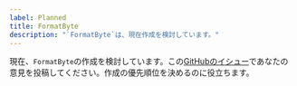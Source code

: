 ```yaml
---
label: Planned
title: FormatByte
description: "`FormatByte`は、現在作成を検討しています。"
---
```


現在、`FormatByte`の作成を検討しています。この[GitHubのイシュー](https://github.com/yamada-ui/yamada-ui/issues/3221)であなたの意見を投稿してください。作成の優先順位を決めるのに役立ちます。
